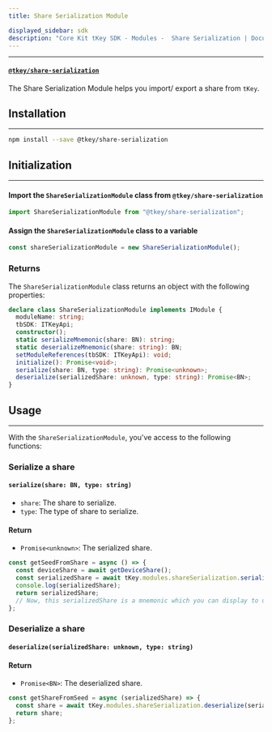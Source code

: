 ```yaml
---
title: Share Serialization Module

displayed_sidebar: sdk
description: "Core Kit tKey SDK - Modules -  Share Serialization | Documentation - Web3Auth"
---
```


---

#### [`@tkey/share-serialization`](https://npmjs.com/package/@tkey/share-serialization)

The Share Serialization Module helps you import/ export a share from `tKey`.

## Installation

---

```bash npm2yarn
npm install --save @tkey/share-serialization
```

## Initialization

---

#### Import the `ShareSerializationModule` class from `@tkey/share-serialization`

```javascript
import ShareSerializationModule from "@tkey/share-serialization";
```

#### Assign the `ShareSerializationModule` class to a variable

```javascript
const shareSerializationModule = new ShareSerializationModule();
```

### Returns

The `ShareSerializationModule` class returns an object with the following properties:

```ts
declare class ShareSerializationModule implements IModule {
  moduleName: string;
  tbSDK: ITKeyApi;
  constructor();
  static serializeMnemonic(share: BN): string;
  static deserializeMnemonic(share: string): BN;
  setModuleReferences(tbSDK: ITKeyApi): void;
  initialize(): Promise<void>;
  serialize(share: BN, type: string): Promise<unknown>;
  deserialize(serializedShare: unknown, type: string): Promise<BN>;
}
```

## Usage

---

With the `ShareSerializationModule`, you've access to the following functions:

### Serialize a share

#### `serialize(share: BN, type: string)`

- `share`: The share to serialize.
- `type`: The type of share to serialize.

#### Return

- `Promise<unknown>`: The serialized share.

```js title="Example"
const getSeedFromShare = async () => {
  const deviceShare = await getDeviceShare();
  const serializedShare = await tKey.modules.shareSerialization.serialize(deviceShare.share.share, "mnemonic");
  console.log(serializedShare);
  return serializedShare;
  // Now, this serializedShare is a mnemonic which you can display to user/send mail
};
```

### Deserialize a share

#### `deserialize(serializedShare: unknown, type: string)`

#### Return

- `Promise<BN>`: The deserialized share.

```js title="Example"
const getShareFromSeed = async (serializedShare) => {
  const share = await tKey.modules.shareSerialization.deserialize(serializedShare, "mnemonic");
  return share;
};
```
